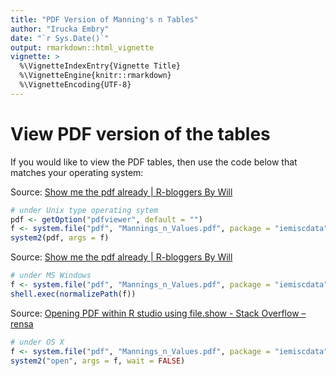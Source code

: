 ```yaml
---
title: "PDF Version of Manning's n Tables"
author: "Irucka Embry"
date: "`r Sys.Date()`"
output: rmarkdown::html_vignette
vignette: >
  %\VignetteIndexEntry{Vignette Title}
  %\VignetteEngine{knitr::rmarkdown}
  %\VignetteEncoding{UTF-8}
---
```


# View PDF version of the tables
If you would like to view the PDF tables, then use the code below that matches your operating system:

Source: [Show me the pdf already | R-bloggers By Will](http://www.r-bloggers.com/show-me-the-pdf-already/)
```R
# under Unix type operating sytem
pdf <- getOption("pdfviewer", default = "")
f <- system.file("pdf", "Mannings_n_Values.pdf", package = "iemiscdata")
system2(pdf, args = f)
```


Source: [Show me the pdf already | R-bloggers By Will](http://www.r-bloggers.com/show-me-the-pdf-already/)
```R
# under MS Windows
f <- system.file("pdf", "Mannings_n_Values.pdf", package = "iemiscdata")
shell.exec(normalizePath(f))
```


Source: [Opening PDF within R studio using file.show - Stack Overflow -- rensa](http://stackoverflow.com/questions/33791493/opening-pdf-within-r-studio-using-file-show/33791818)
```R
# under OS X
f <- system.file("pdf", "Mannings_n_Values.pdf", package = "iemiscdata")
system2("open", args = f, wait = FALSE)
```
